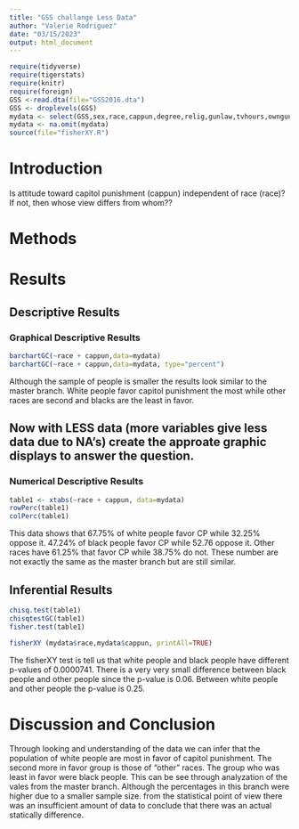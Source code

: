 ```yaml
---
title: "GSS challange Less Data"
author: "Valerie Rodriguez"
date: "03/15/2023"
output: html_document
---
```








```r
require(tidyverse)
require(tigerstats)
require(knitr)
require(foreign)
GSS <-read.dta(file="GSS2016.dta")
GSS <- droplevels(GSS)
mydata <- select(GSS,sex,race,cappun,degree,relig,gunlaw,tvhours,owngun,age,wordsum)
mydata <- na.omit(mydata)
source(file="fisherXY.R")
```

# Introduction

<!--In this section you explain what you are trying to show.  Where did the data come from?  What is the research or other question you are trying to answer?.  If you skimp in this section expect to be marked down in your grade. Paint a picture of the project a couple of paragraphs is expected!-->

Is attitude toward capitol punishment (cappun) independent of race (race)?
If not, then whose view differs from whom??

# Methods

<!--Decide on your methods:  use "variable analysis" or other appropriate descriptors.  Make sure to choose at least one graphical method and at least one numerical method. Discuss what data manipulations may be needed for example subsetting or other binning procedures and what sort of graphical displays and inferential tools will be used!-->

# Results

<!--Divide this section into two sub-sections:  One for your descriptive  results and one for your inferential results.!-->

## Descriptive Results

### Graphical Descriptive Results

<!--Graphical results here.  Make sure to show your code.  Provide appropriate labels for axes, giving units if possible, and provide a good title for the graph, too.  Use the graphical results to describe the patterns if any that exist in the data as focused toward the research question. Bottom line is to explain the features of the graph that are relevant to conforming or departing to what is expected by your null hypothesis !-->

```r
barchartGC(~race + cappun,data=mydata)
barchartGC(~race + cappun,data=mydata, type="percent")

```


Although the sample of people is smaller the results look similar to the master branch. White people favor capitol punishment the most while other races are second and blacks are the least in favor.


## Now with LESS data (more variables give less data due to NA's) create the approate graphic displays to answer the question.





### Numerical Descriptive Results

<!--Numerical results go here. Use the numerical results to describe the patterns if any that exist in the data as focused toward the research question!-->

```r
table1 <- xtabs(~race + cappun, data=mydata)
rowPerc(table1)
colPerc(table1)
```

This data shows that 67.75% of white people favor CP while 32.25% oppose it. 47.24% of black people favor CP while 52.76 oppose it. Other races have 61.25% that favor CP while 38.75% do not. These number are not exactly the same as the master branch but are still similar.


## Inferential Results

<!--State hypothesis clearly.  Make sure your discussion of the inferential test covers all the aspects that the test output produces, such as test statistic, p-value etc.  Make a decision about the null hypothesis, explain the assumptions on which the selected test/procedure was based, and why the chosen procedure satisfys the assumptions and is appropriate to answer the research question!-->

```r
chisq.test(table1)
chisqtestGC(table1)
fisher.test(table1)
```


```r
fisherXY (mydata$race,mydata$cappun, printAll=TRUE)
```

The fisherXY test is tell us that white people and black people have different p-values of 0.0000741. There is a very very small difference between black people and other people since the p-value is 0.06. Between white people and other people the p-value is 0.25.


# Discussion and Conclusion

<!--Discussion and conclusion here.  If you found a relationship be sure to consider whether the relationship occurs because one of the variavbles causes the other, or whether they perhasps are related for some other reason.  Watch the chapter 6 videos from the GeorgeTown videos collection.!-->


Through looking and understanding of the data we can infer that the population of white people are most in favor of capitol punishment. The second more in favor group is those of "other" races. The group who was least in favor were black people. This can be see through analyzation of the vales from the master branch. Although the percentages in this branch were higher due to a smaller sample size. from the statistical point of view there was an insufficient amount of data to conclude that there was an actual statically difference.



